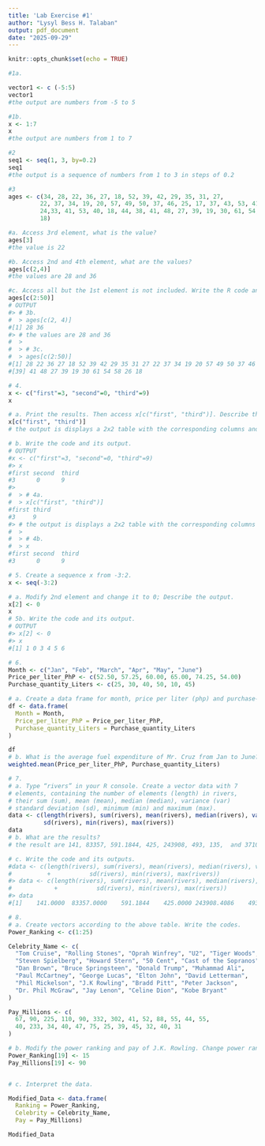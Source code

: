 ```yaml
---
title: 'Lab Exercise #1'
author: "Lysyl Bess H. Talaban"
output: pdf_document
date: "2025-09-29"
---
```


```r
knitr::opts_chunk$set(echo = TRUE)
```

```r
#1a.

vector1 <- c (-5:5)
vector1 
#the output are numbers from -5 to 5

#1b.
x <- 1:7
x
#the output are numbers from 1 to 7
```
```r
#2
seq1 <- seq(1, 3, by=0.2)
seq1
#the output is a sequence of numbers from 1 to 3 in steps of 0.2
```
```r
#3
ages <- c(34, 28, 22, 36, 27, 18, 52, 39, 42, 29, 35, 31, 27,
         22, 37, 34, 19, 20, 57, 49, 50, 37, 46, 25, 17, 37, 43, 53, 41, 51, 35,
         24,33, 41, 53, 40, 18, 44, 38, 41, 48, 27, 39, 19, 30, 61, 54, 58, 26,
         18) 

#a. Access 3rd element, what is the value?
ages[3]
#the value is 22

#b. Access 2nd and 4th element, what are the values?
ages[c(2,4)]
#the values are 28 and 36

#c. Access all but the 1st element is not included. Write the R code and its output.
ages[c(2:50)]
# OUTPUT
#> # 3b.
#  > ages[c(2, 4)]
#[1] 28 36
#> # the values are 28 and 36
#  > 
#  > # 3c.
#  > ages[c(2:50)]
#[1] 28 22 36 27 18 52 39 42 29 35 31 27 22 37 34 19 20 57 49 50 37 46 25 17 37 43 53 41 51 35 24 33 41 53 40 18 44 38
#[39] 41 48 27 39 19 30 61 54 58 26 18
```
```r
# 4.
x <- c("first"=3, "second"=0, "third"=9)
x

# a. Print the results. Then access x[c("first", "third")]. Describe the output.
x[c("first", "third")]
# the output is displays a 2x2 table with the corresponding columns and rows

# b. Write the code and its output.
# OUTPUT
#x <- c("first"=3, "second"=0, "third"=9)
#> x
#first second  third 
#3      0      9 
#> 
#  > # 4a.
#  > x[c("first", "third")]
#first third 
#3     9 
#> # the output is displays a 2x2 table with the corresponding columns and rows
#  > 
#  > # 4b.
#  > x
#first second  third 
#3      0      9
```
```r
# 5. Create a sequence x from -3:2.
x <- seq(-3:2)

# a. Modify 2nd element and change it to 0; Describe the output.
x[2] <- 0
x
# 5b. Write the code and its output. 
# OUTPUT
#> x[2] <- 0
#> x
#[1] 1 0 3 4 5 6
```
```r
# 6.
Month <- c("Jan", "Feb", "March", "Apr", "May", "June")
Price_per_liter_PhP <- c(52.50, 57.25, 60.00, 65.00, 74.25, 54.00)
Purchase_quantity_Liters <- c(25, 30, 40, 50, 10, 45)

# a. Create a data frame for month, price per liter (php) and purchase-quantity (liter). Write the codes.
df <- data.frame(
  Month = Month,
  Price_per_liter_PhP = Price_per_liter_PhP,
  Purchase_quantity_Liters = Purchase_quantity_Liters
)

df
# b. What is the average fuel expenditure of Mr. Cruz from Jan to June? Note: Use weighted.mean(liter, purchase)
weighted.mean(Price_per_liter_PhP, Purchase_quantity_Liters)
```
```r
# 7.
# a. Type “rivers” in your R console. Create a vector data with 7
# elements, containing the number of elements (length) in rivers,
# their sum (sum), mean (mean), median (median), variance (var)
# standard deviation (sd), minimum (min) and maximum (max).
data <- c(length(rivers), sum(rivers), mean(rivers), median(rivers), var(rivers),
          sd(rivers), min(rivers), max(rivers))
data
# b. What are the results?
# the result are 141, 83357, 591.1844, 425, 243908, 493, 135,  and 3710 correspondingly

# c. Write the code and its outputs.
#data <- c(length(rivers), sum(rivers), mean(rivers), median(rivers), var(rivers),
#          +           sd(rivers), min(rivers), max(rivers))
#> data <- c(length(rivers), sum(rivers), mean(rivers), median(rivers), var(rivers),
#            +           sd(rivers), min(rivers), max(rivers))
#> data
#[1]    141.0000  83357.0000    591.1844    425.0000 243908.4086    493.8708    135.0000   3710.0000
```
```r
# 8.
# a. Create vectors according to the above table. Write the codes.
Power_Ranking <- c(1:25)

Celebrity_Name <- c(
  "Tom Cruise", "Rolling Stones", "Oprah Winfrey", "U2", "Tiger Woods", 
  "Steven Spielberg", "Howard Stern", "50 Cent", "Cast of the Sopranos", 
  "Dan Brown", "Bruce Springsteen", "Donald Trump", "Muhammad Ali", 
  "Paul McCartney", "George Lucas", "Elton John", "David Letterman", 
  "Phil Mickelson", "J.K Rowling", "Bradd Pitt", "Peter Jackson", 
  "Dr. Phil McGraw", "Jay Lenon", "Celine Dion", "Kobe Bryant"
)

Pay_Millions <- c(
  67, 90, 225, 110, 90, 332, 302, 41, 52, 88, 55, 44, 55, 
  40, 233, 34, 40, 47, 75, 25, 39, 45, 32, 40, 31
)

# b. Modify the power ranking and pay of J.K. Rowling. Change power ranking to 15 and pay to 90. Write the codes and its output.
Power_Ranking[19] <- 15
Pay_Millions[19] <- 90


# c. Interpret the data.

Modified_Data <- data.frame(
  Ranking = Power_Ranking, 
  Celebrity = Celebrity_Name, 
  Pay = Pay_Millions)

Modified_Data
```

